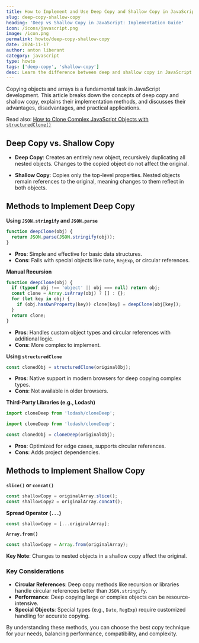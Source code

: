 ```yaml
---
title: How to Implement and Use Deep Copy and Shallow Copy in JavaScript
slug: deep-copy-shallow-copy
heading: 'Deep vs Shallow Copy in JavaScript: Implementation Guide'
icon: /icons/javascript.png
image: /icon.png
permalink: howto/deep-copy-shallow-copy
date: 2024-11-17
author: anton liberant
category: javascript
type: howto
tags: ['deep-copy', 'shallow-copy']
desc: Learn the difference between deep and shallow copy in JavaScript. Use JSON, recursion, structuredClone, and Lodash to copy objects and arrays effectively.
---
```


Copying objects and arrays is a fundamental task in JavaScript development. This article breaks down the concepts of deep copy and shallow copy, explains their implementation methods, and discusses their advantages, disadvantages, and practical applications.

Read also: [How to Clone Complex JavaScript Objects with `structuredClone()`](https://jsdev.space/howto/js-object-clone-structuredclone/)

## Deep Copy vs. Shallow Copy

- **Deep Copy**: Creates an entirely new object, recursively duplicating all nested objects. Changes to the copied object do not affect the original.

- **Shallow Copy**: Copies only the top-level properties. Nested objects remain references to the original, meaning changes to them reflect in both objects.

## Methods to Implement Deep Copy

**Using `JSON.stringify` and `JSON.parse`**

```js
function deepClone(obj) {
  return JSON.parse(JSON.stringify(obj));
}
```

- **Pros**: Simple and effective for basic data structures.
- **Cons**: Fails with special objects like `Date`, `RegExp`, or circular references.

**Manual Recursion**

```js
function deepClone(obj) {
  if (typeof obj !== 'object' || obj === null) return obj;
  const clone = Array.isArray(obj) ? [] : {};
  for (let key in obj) {
    if (obj.hasOwnProperty(key)) clone[key] = deepClone(obj[key]);
  }
  return clone;
}
```

- **Pros**: Handles custom object types and circular references with additional logic.
- **Cons**: More complex to implement.

**Using `structuredClone`**

```js
const clonedObj = structuredClone(originalObj);
```

- **Pros**: Native support in modern browsers for deep copying complex types.
- **Cons**: Not available in older browsers.

**Third-Party Libraries (e.g., Lodash)**

```js
import cloneDeep from 'lodash/cloneDeep';

import cloneDeep from 'lodash/cloneDeep';

const clonedObj = cloneDeep(originalObj);
```

- **Pros**: Optimized for edge cases, supports circular references.
- **Cons**: Adds project dependencies.

## Methods to Implement Shallow Copy

**`slice()` or `concat()`**

```js
const shallowCopy = originalArray.slice();
const shallowCopy2 = originalArray.concat();
```

**Spread Operator (`...`)**

```js
const shallowCopy = [...originalArray];
```

**`Array.from()`**

```js
const shallowCopy = Array.from(originalArray);
```

**Key Note**: Changes to nested objects in a shallow copy affect the original.

### Key Considerations

- **Circular References**: Deep copy methods like recursion or libraries handle circular references better than `JSON.stringify`.
- **Performance**: Deep copying large or complex objects can be resource-intensive.
- **Special Objects**: Special types (e.g., `Date`, `RegExp`) require customized handling for accurate copying.

By understanding these methods, you can choose the best copy technique for your needs, balancing performance, compatibility, and complexity.
